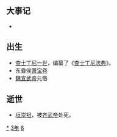{{yearTOC|483|北魏'''[[太和_(北魏孝文帝)|太和]]七年'''；柔然'''[[永康_(柔然)|永康]]二十年'''；南朝齐'''[[永明|永明]]元年'''}}

== 大事记 ==
*

== 出生 ==
*[[查士丁尼一世|查士丁尼一世]]，编纂了《[[查士丁尼法典|查士丁尼法典]]》。
*东昏侯[[萧宝卷|萧宝卷]]
*[[魏宣武帝|魏宣武帝]]元恪

== 逝世 ==
{{Wikisource year mention}}
*[[垣崇祖|垣崇祖]]，被[[齐武帝|齐武帝]]处死。

[[Category:483年|*]]
[[Category:480年代|3年]]
[[Category:5世纪各年|8]]